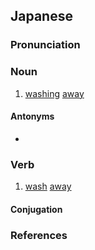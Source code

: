 ==Japanese==
{{ja-kanjitab|とう|きょ|yomi=o}}

===Pronunciation===
{{ja-pron|yomi=o|とうきょ|acc=1|acc_ref=DJR}}

===Noun===
{{ja-noun|とうきょ|hhira=たうきょ}}

# [[washing]] [[away]]

====Antonyms====
* {{ja-r|淘来|とうらい}}

===Verb===
{{ja-verb-suru|とうきょ|hhira=たうきょ}}

# [[wash]] [[away]]

====Conjugation====
{{ja-suru|とうきょ}}

===References===
<references/>